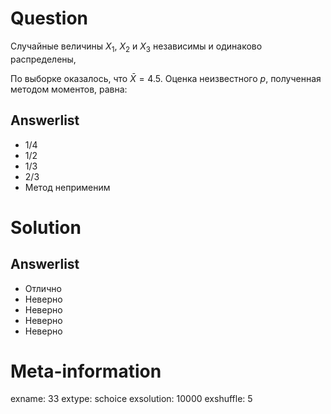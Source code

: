 Question
========

Случайные величины $X_1$, $X_2$ и $X_3$ независимы и одинаково распределены,

\begin{center}
    \begin{tabular}{lrr} \toprule
    $x$ & 3 & 5 \\
    \midrule
    $\P(X_i = x)$ & $p$ & $1-p$ \\
    \bottomrule
    \end{tabular}
\end{center}

По выборке оказалось, что $\bar X = 4.5$. Оценка неизвестного $p$, полученная методом моментов, равна:


    

Answerlist
----------
*  $1/4$
*  $1/2$
*  $1/3$
*  $2/3$
*  Метод неприменим

Solution
========

Answerlist
----------
*  Отлично
*  Неверно
*  Неверно
*  Неверно
*  Неверно

Meta-information
================
exname: 33
extype: schoice
exsolution: 10000
exshuffle: 5
